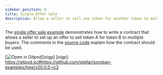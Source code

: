 ```yaml
---
sidebar_position: 6
title: Single Offer Sale
description: Allow a seller to sell one token for another token to multiple buyers.
---
```


<head>
  <title>
    Allow a seller to sell one token for another token to multiple buyers.
  </title>
  <meta charSet="utf-8" />
  <meta
    property="og:title"
    content="Allow a seller to sell one token for another token to multiple buyers."
  />
  <meta
    property="og:description"
    content="Write a smart contract that allows a seller to set up an offer to sell one token for another token to multiple buyers."
  />
  <link
    rel="canonical"
    href="https://soroban.stellar.org/docs/advanced-tutorials/single-offer-sale"
  />
</head>

The [single offer sale example] demonstrates how to write a contract that allows
a seller to set up an offer to sell token A for token B to multiple buyers. The
comments in the [source code] explain how the contract should be used.

[![Open in Gitpod](https://gitpod.io/button/open-in-gitpod.svg)][oigp]
[oigp]: https://gitpod.io/#https://github.com/stellar/soroban-examples/tree/v20.0.0-rc2

[single offer sale example]: https://github.com/stellar/soroban-examples/tree/v20.0.0-rc2/single_offer
[source code]: https://github.com/stellar/soroban-examples/blob/v20.0.0-rc2/single_offer/src/lib.rs
